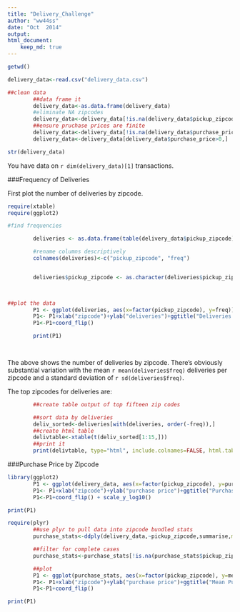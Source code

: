 ```yaml
---
title: "Delivery_Challenge"
author: "ww44ss"
date: "Oct  2014"
output: 
html_document:
    keep_md: true
---
```


```r


getwd()

delivery_data<-read.csv("delivery_data.csv")

##clean data
        ##data frame it
        delivery_data<-as.data.frame(delivery_data)
        #eliminate NA zipcodes
        delivery_data<-delivery_data[!is.na(delivery_data$pickup_zipcode),]
        ##ensure pruchase prices are finite
        delivery_data<-delivery_data[!is.na(delivery_data$purchase_price),]
        delivery_data<-delivery_data[delivery_data$purchase_price>0,]

str(delivery_data)


```


You have data on `r dim(delivery_data)[1]` transactions.  

###Frequency of Deliveries

First plot the number of deliveries by zipcode.  

```r

require(xtable)
require(ggplot2)

#find frequencies

        deliveries <- as.data.frame(table(delivery_data$pickup_zipcode))

        #rename columns descriptively
        colnames(deliveries)<-c("pickup_zipcode", "freq")


        deliveries$pickup_zipcode <- as.character(deliveries$pickup_zipcode)


   
##plot the data
        P1 <- ggplot(deliveries, aes(x=factor(pickup_zipcode), y=freq))+geom_point()
        P1<- P1+xlab("zipcode")+ylab("deliveries")+ggtitle("Deliveries versus Zipcode")
        P1<-P1+coord_flip() 

        print(P1)

      
```
The above shows the number of deliveries by zipcode. There's obviously substantial variation with the mean `r mean(deliveries$freq)` deliveries per zipcode and a standard deviation of `r sd(deliveries$freq)`.  

The top zipcodes for deliveries are:  

```r

        ##create table output of top fifteen zip codes

        ##sort data by deliveries
        deliv_sorted<-deliveries[with(deliveries, order(-freq)),]        
        ##create html table
        delivtable<-xtable(t(deliv_sorted[1:15,]))
        ##print it
        print(delivtable, type="html", include.colnames=FALSE, html.table.attributes='class=mytable')


```

<style>
table.mytable {
  border: 10px;
  width: 80%;
  font-size: 12px;
  line-height: 20px;
  font-family: 'Trebuchet MS';
  font-weight: normal;
  color: blue;
}
 
table.mytable tr:nth-child(2n+1) {
/*  background: #E8F2FF; */
  background: #FFFFFF;
}
</style>

###Purchase Price by Zipcode

```r

library(ggplot2)
        P1 <- ggplot(delivery_data, aes(x=factor(pickup_zipcode), y=purchase_price))+geom_boxplot()
        P1<- P1+xlab("zipcode")+ylab("purchase price")+ggtitle("Purchase Price versus Zipcode")
        P1<-P1+coord_flip() + scale_y_log10()

print(P1)

require(plyr)
        ##use plyr to pull data into zipcode bundled stats
        purchase_stats<-ddply(delivery_data,~pickup_zipcode,summarise,mean_price=mean(purchase_price),median_price=median(purchase_price), max_price=max(purchase_price))

        ##filter for complete cases
        purchase_stats<-purchase_stats[!is.na(purchase_stats$pickup_zipcode),]

        ##plot
        P1 <- ggplot(purchase_stats, aes(x=factor(pickup_zipcode), y=median_price))+geom_point()
        P1<- P1+xlab("zipcode")+ylab("purchase price")+ggtitle("Mean Purchase Price versus Zipcode")
        P1<-P1+coord_flip()

print(P1)

```
